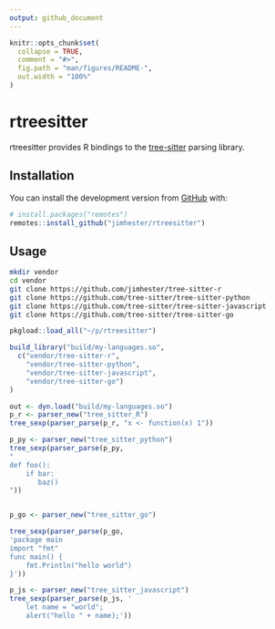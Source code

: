 ```yaml
---
output: github_document
---
```


<!-- README.md is generated from README.Rmd. Please edit that file -->

```r
knitr::opts_chunk$set(
  collapse = TRUE,
  comment = "#>",
  fig.path = "man/figures/README-",
  out.width = "100%"
)
```

# rtreesitter

<!-- badges: start -->
<!-- badges: end -->

rtreesitter provides R bindings to the [tree-sitter](https://tree-sitter.github.io/tree-sitter/) parsing library.

## Installation

You can install the development version from [GitHub](https://github.com/) with:

``` r
# install.packages("remotes")
remotes::install_github("jimhester/rtreesitter")
```

## Usage

```bash
mkdir vendor
cd vendor
git clone https://github.com/jimhester/tree-sitter-r
git clone https://github.com/tree-sitter/tree-sitter-python
git clone https://github.com/tree-sitter/tree-sitter-javascript
git clone https://github.com/tree-sitter/tree-sitter-go
```

```r
pkgload::load_all("~/p/rtreesitter")

build_library("build/my-languages.so",
  c("vendor/tree-sitter-r",
    "vendor/tree-sitter-python",
    "vendor/tree-sitter-javascript",
    "vendor/tree-sitter-go")
)

out <- dyn.load("build/my-languages.so")
p_r <- parser_new("tree_sitter_R")
tree_sexp(parser_parse(p_r, "x <- function(x) 1"))

p_py <- parser_new("tree_sitter_python")
tree_sexp(parser_parse(p_py,
"
def foo():
    if bar:
       baz()
"))


p_go <- parser_new("tree_sitter_go")

tree_sexp(parser_parse(p_go,
'package main
import "fmt"
func main() {
    fmt.Println("hello world")
}'))

p_js <- parser_new("tree_sitter_javascript")
tree_sexp(parser_parse(p_js, '
    let name = "world";
    alert("hello " + name);'))
```
